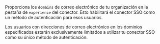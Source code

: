 Proporciona los `domains` de correo electrónico de tu organización en la pestaña de `experience` del conector. Esto habilitará el conector SSO como un método de autenticación para esos usuarios.

Los usuarios con direcciones de correo electrónico en los dominios especificados estarán exclusivamente limitados a utilizar tu conector SSO como su único método de autenticación.
